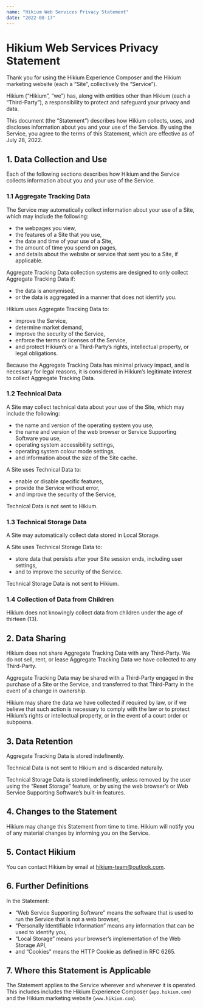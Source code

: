 ```yaml
---
name: "Hikium Web Services Privacy Statement"
date: "2022-08-17"
---
```


# Hikium Web Services Privacy Statement

Thank you for using the Hikium Experience Composer and the Hikium marketing website (each a “Site”, collectively the “Service”).

Hikium (“Hikium”, “we”) has, along with entities other than Hikium (each a “Third-Party”), a responsibility to protect and safeguard your privacy and data.

This document (the “Statement”) describes how Hikium collects, uses, and discloses information about you and your use of the Service. By using the Service, you agree to the terms of this Statement, which are effective as of July 28, 2022.

## 1. Data Collection and Use

Each of the following sections describes how Hikium and the Service collects information about you and your use of the Service.

### 1.1 Aggregate Tracking Data

The Service may automatically collect information about your use of a Site, which may include the following:

- the webpages you view,
- the features of a Site that you use,
- the date and time of your use of a Site,
- the amount of time you spend on pages,
- and details about the website or service that sent you to a Site, if applicable.

Aggregate Tracking Data collection systems are designed to only collect Aggregate Tracking Data if:

- the data is anonymised,
- or the data is aggregated in a manner that does not identify you.

Hikium uses Aggregate Tracking Data to:

- improve the Service,
- determine market demand,
- improve the security of the Service,
- enforce the terms or licenses of the Service,
- and protect Hikium’s or a Third-Party’s rights, intellectual property, or legal obligations.

Because the Aggregate Tracking Data has minimal privacy impact, and is necessary for legal reasons, it is considered in Hikium’s legitimate interest to collect Aggregate Tracking Data.

### 1.2 Technical Data

A Site may collect technical data about your use of the Site, which may include the following:

- the name and version of the operating system you use,
- the name and version of the web browser or Service Supporting Software you use,
- operating system accessibility settings,
- operating system colour mode settings,
- and information about the size of the Site cache.

A Site uses Technical Data to:

- enable or disable specific features,
- provide the Service without error,
- and improve the security of the Service,

Technical Data is not sent to Hikium.

### 1.3 Technical Storage Data

A Site may automatically collect data stored in Local Storage.

A Site uses Technical Storage Data to:

- store data that persists after your Site session ends, including user settings,
- and to improve the security of the Service.

Technical Storage Data is not sent to Hikium.

### 1.4 Collection of Data from Children

Hikium does not knowingly collect data from children under the age of thirteen (13).

## 2. Data Sharing

Hikium does not share Aggregate Tracking Data with any Third-Party. We do not sell, rent, or lease Aggregate Tracking Data we have collected to any Third-Party.

Aggregate Tracking Data may be shared with a Third-Party engaged in the purchase of a Site or the Service, and transferred to that Third-Party in the event of a change in ownership.

Hikium may share the data we have collected if required by law, or if we believe that such action is necessary to comply with the law or to protect Hikium’s rights or intellectual property, or in the event of a court order or subpoena.

## 3. Data Retention

Aggregate Tracking Data is stored indefinently.

Technical Data is not sent to Hikium and is discarded naturally.

Technical Storage Data is stored indefinently, unless removed by the user using the “Reset Storage” feature, or by using the web browser’s or Web Service Supporting Software’s built-in features.

## 4. Changes to the Statement

Hikium may change this Statement from time to time. Hikium will notify you of any material changes by informing you on the Service.

## 5. Contact Hikium

You can contact Hikium by email at hikium-team@outlook.com.

## 6. Further Definitions

In the Statement:

- “Web Service Supporting Software” means the software that is used to run the Service that is not a web browser,
- “Personally Identifiable Information” means any information that can be used to identify you,
- “Local Storage” means your browser’s implementation of the Web Storage API,
- and “Cookies” means the HTTP Cookie as defined in RFC 6265.

## 7. Where this Statement is Applicable

The Statement applies to the Service wherever and whenever it is operated. This includes includes the Hikium Experience Composer (`app.hikium.com`) and the Hikium marketing website (`www.hikium.com`).
